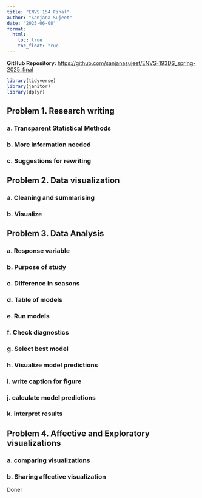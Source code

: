 ```yaml
---
title: "ENVS 154 Final"
author: "Sanjana Sujeet"
date: "2025-06-08"
format:
  html:
    toc: true
    toc_float: true
---
```


**GitHub Repository:** [https://github.com/sanjanasujeet/ENVS-193DS_spring-2025_final](https://github.com/sanjanasujeet/ENVS-193DS_spring-2025_final)

```r
library(tidyverse)
library(janitor)
library(dplyr)


```

## Problem 1. Research writing
### a. Transparent Statistical Methods

### b. More information needed

### c. Suggestions for rewriting


## Problem 2. Data visualization
### a. Cleaning and summarising

### b. Visualize


## Problem 3. Data Analysis
### a. Response variable

### b. Purpose of study

### c. Difference in seasons

### d. Table of models

### e. Run models

### f. Check diagnostics

### g. Select best model

### h. Visualize model predictions

### i. write caption for figure

### j. calculate model predictions

### k. interpret results


## Problem 4. Affective and Exploratory visualizations
### a. comparing visualizations

### b. Sharing affective visualization
Done! 
